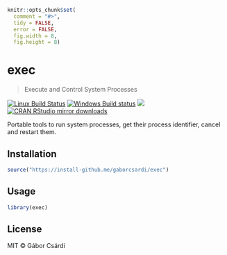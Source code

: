 
```r
knitr::opts_chunk$set(
  comment = "#>",
  tidy = FALSE,
  error = FALSE,
  fig.width = 8,
  fig.height = 8)
```

# exec

> Execute and Control System Processes

[![Linux Build Status](https://travis-ci.org/gaborcsardi/exec.svg?branch=master)](https://travis-ci.org/gaborcsardi/exec)
[![Windows Build status](https://ci.appveyor.com/api/projects/status/github/gaborcsardi/exec?svg=true)](https://ci.appveyor.com/project/gaborcsardi/exec)
[![](http://www.r-pkg.org/badges/version/exec)](http://www.r-pkg.org/pkg/exec)
[![CRAN RStudio mirror downloads](http://cranlogs.r-pkg.org/badges/exec)](http://www.r-pkg.org/pkg/exec)


Portable tools to run system processes, get their process identifier,
cancel and restart them.

## Installation

```r
source("https://install-github.me/gaborcsardi/exec")
```

## Usage

```r
library(exec)
```

## License

MIT © Gábor Csárdi
